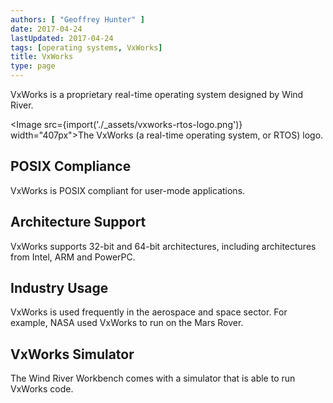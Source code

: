 ```yaml
---
authors: [ "Geoffrey Hunter" ]
date: 2017-04-24
lastUpdated: 2017-04-24
tags: [operating systems, VxWorks]
title: VxWorks
type: page
---
```


<WarningIsNotes />

VxWorks is a proprietary real-time operating system designed by Wind River.

<Image src={import('./_assets/vxworks-rtos-logo.png')} width="407px">The VxWorks (a real-time operating system, or RTOS) logo.</Image>

## POSIX Compliance

VxWorks is POSIX compliant for user-mode applications.

## Architecture Support

VxWorks supports 32-bit and 64-bit architectures, including architectures from Intel, ARM and PowerPC.

## Industry Usage

VxWorks is used frequently in the aerospace and space sector. For example, NASA used VxWorks to run on the Mars Rover.

## VxWorks Simulator

The Wind River Workbench comes with a simulator that is able to run VxWorks code.
